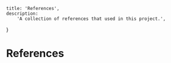    title: 'References',
    description:
        'A collection of references that used in this project.',
}

# References